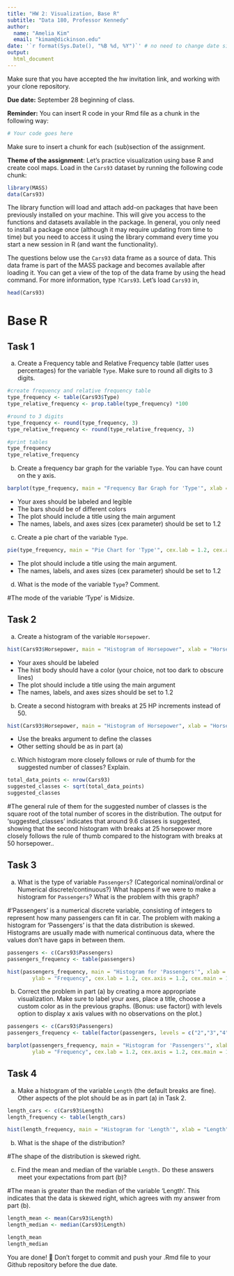 ```yaml
---
title: "HW 2: Visualization, Base R"
subtitle: "Data 180, Professor Kennedy"
author: 
  name: "Amelia Kim"
  email: "kimam@dickinson.edu"
date: '`r format(Sys.Date(), "%B %d, %Y")`' # no need to change date since this line grabs today's date
output: 
  html_document
---
```


Make sure that you have accepted the hw invitation link, and working with your clone repository.

**Due date:** September 28 beginning of class.

**Reminder:** You can insert R code in your Rmd file as a chunk in the following way:
```r
# Your code goes here
```
Make sure to insert a chunk for each (sub)section of the assignment.

**Theme of the assignment**: Let's practice visualization using base R and create cool maps. Load in the `Cars93` dataset by running the following code chunk:

```r
library(MASS)
data(Cars93)
```

The library function will load and attach add-on packages that have been previously installed on your machine. This will give you access to the functions and datasets available in the package. In general, you only need to install a package once (although it may require updating from time to time) but you need to access it using the library command every time you start a new session in R (and want the functionality). 

The questions below use the `Cars93` data frame as a source of data. This data frame is part of the MASS package and becomes available after loading it. You can get a view of the top of the data frame by using the head command. For more information, type `?Cars93`. Let's load `Cars93` in,
```r
head(Cars93)
```

# Base R
## Task 1
a) Create a Frequency table and Relative Frequency table (latter uses percentages) for the variable `Type`. Make sure to round all digits to 3 digits.
```r
#create frequency and relative frequency table
type_frequency <- table(Cars93$Type)
type_relative_frequency <- prop.table(type_frequency) *100

#round to 3 digits
type_frequency <- round(type_frequency, 3)
type_relative_frequency <- round(type_relative_frequency, 3)

#print tables
type_frequency
type_relative_frequency
```
b) Create a frequency bar graph for the variable `Type`. You can have count on the y axis.
```r
barplot(type_frequency, main = "Frequency Bar Graph for 'Type'", xlab = "Type", ylab = "Count", col = c("blue", "cyan", "green", "orange", "pink", "red"), cex.lab = 1.2, cex.axis = 1.2, cex.main = 1.2)
```

*	Your axes should be labeled and legible
*	The bars should be of different colors
*	The plot should include a title using the main argument
*	The names, labels, and axes sizes (cex parameter) should be set to 1.2

c) Create a pie chart of the variable `Type`.
```r
pie(type_frequency, main = "Pie Chart for 'Type'", cex.lab = 1.2, cex.axis = 1.2, cex.main = 1.2)
```

* The plot should include a title using the main argument.
*	The names, labels, and axes sizes (cex parameter) should be set to 1.2

d) What is the mode of the variable `Type`? Comment.

#The mode of the variable 'Type' is Midsize.

## Task 2 
a) Create a histogram of the variable `Horsepower`.
```r
hist(Cars93$Horsepower, main = "Histogram of Horsepower", xlab = "Horsepower", ylab = "Frequency", col = "lightblue", cex.lab = 1.2, cex.axis = 1.2, cex.main = 1.2)
```

*	Your axes should be labeled
*	The hist body should have a color (your choice, not too dark to obscure lines) 
*	The plot should include a title using the main argument
*	The names, labels, and axes sizes should be set to 1.2

b) Create a second histogram with breaks at 25 HP increments instead of 50.
```r
hist(Cars93$Horsepower, main = "Histogram of Horsepower", xlab = "Horsepower", ylab = "Frequency", col = "lightgreen", cex.lab = 1.2, cex.axis = 1.2, cex.main = 1.2, breaks = 25)
```

* Use the breaks argument to define the classes
* Other setting should be as in part (a)

c) Which histogram more closely follows or rule of thumb for the suggested number of classes? Explain.
```r
total_data_points <- nrow(Cars93)
suggested_classes <- sqrt(total_data_points)
suggested_classes
```
#The general rule of them for the suggested number of classes is the square root of the total number of scores in the distribution. The output for 'suggested_classes' indicates that around 9.6 classes is suggested, showing that the second histogram with breaks at 25 horsepower more closely follows the rule of thumb compared to the histogram with breaks at 50 horsepower..

## Task 3 
a) What is the type of variable `Passengers`? (Categorical nominal/ordinal or Numerical discrete/continuous?) What happens if we were to make a histogram for `Passengers`? What is the problem with this graph?

#'Passengers' is a numerical discrete variable, consisting of integers to represent how many passengers can fit in car. The problem with making a histogram for 'Passengers' is that the data distribution is skewed. Histograms are usually made with numerical continuous data, where the values don't have gaps in between them.
```r
passengers <- c(Cars93$Passengers)
passengers_frequency <- table(passengers)

hist(passengers_frequency, main = "Histogram for 'Passengers'", xlab = "Passengers",
        ylab = "Frequency", cex.lab = 1.2, cex.axis = 1.2, cex.main = 1.2, col = "lightpink")
```

b) Correct the problem in part (a) by creating a more appropriate visualization. Make sure to label your axes, place a title, choose a custom color as in the previous graphs. (Bonus: use factor() with levels option to display x axis values with no observations on the plot.)
```r
passengers <- c(Cars93$Passengers)
passengers_frequency <- table(factor(passengers, levels = c("2","3","4","5", "6", "7","8")))

barplot(passengers_frequency, main = "Histogram for 'Passengers'", xlab = "Passengers",
        ylab = "Frequency", cex.lab = 1.2, cex.axis = 1.2, cex.main = 1.2, col = "orange")
```

## Task 4 
a) Make a histogram of the variable `Length` (the default breaks are fine). Other aspects of the plot should be as in part (a) in Task 2.
```r
length_cars <- c(Cars93$Length)
length_frequency <- table(length_cars)

hist(length_frequency, main = "Histogram for 'Length'", xlab = "Length", ylab = "Frequency", cex.lab = 1.2, cex.axis = 1.2, cex.main = 1.2,, col = "purple")

```

b) What is the shape of the distribution?

#The shape of the distribution is skewed right.

c) Find the mean and median of the variable `Length.` Do these answers meet your expectations from part (b)?

#The mean is greater than the median of the variable 'Length'. This indicates that the data is skewed right, which agrees with my answer from part (b).
```r
length_mean <- mean(Cars93$Length)
length_median <- median(Cars93$Length)

length_mean
length_median
```

You are done! 🏁 Don't forget to commit and push your .Rmd file to your Github repository before the due date.


